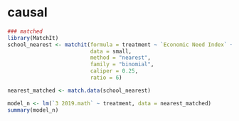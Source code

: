 # causal

```r
### matched
library(MatchIt)
school_nearest <- matchit(formula = treatment ~ `Economic Need Index` + `Total Enrollment` +`% Students with Disabilities`, 
                          data = small,
                          method = "nearest",
                          family = "binomial",
                          caliper = 0.25,
                          ratio = 6)

nearest_matched <- match.data(school_nearest)

model_n <- lm(`3 2019.math` ~ treatment, data = nearest_matched)
summary(model_n)


```
